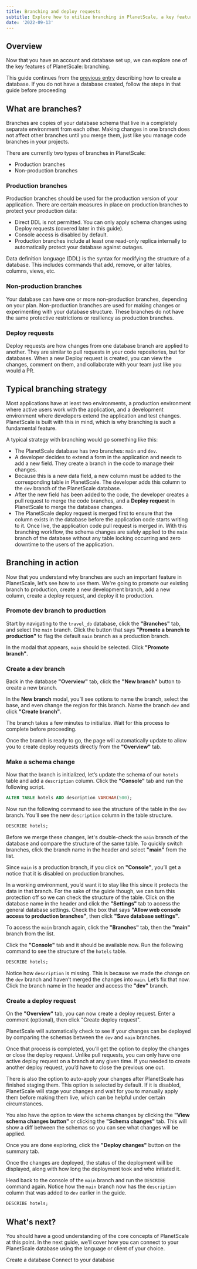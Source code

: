 ```yaml
---
title: Branching and deploy requests
subtitle: Explore how to utilize branching in PlanetScale, a key feature of the platform.
date: '2022-09-13'
---
```



<VimeoEmbed
  src='https://player.vimeo.com/video/748936870'
  alt='Branching and deploy requests'
/>

## Overview

Now that you have an account and database set up, we can explore one of the key features of PlanetScale: branching.

<InfoBlock type="note">

This guide continues from the [previous entry](/docs/onboarding/create-a-database) describing how to create a database. If you do not have a database created, follow the steps in that guide before proceeding

</InfoBlock>

## What are branches?

Branches are copies of your database schema that live in a completely separate environment from each other. Making changes in one branch does not affect other branches until you merge them, just like you manage code branches in your projects.

There are currently two types of branches in PlanetScale:

- Production branches
- Non-production branches

### Production branches

Production branches should be used for the production version of your application. There are certain measures in place on production branches to protect your production data:

- Direct DDL is not permitted. You can only apply schema changes using Deploy requests (covered later in this guide).
- Console access is disabled by default.
- Production branches include at least one read-only replica internally to automatically protect your database against outages.

<InfoBlock type="note">

Data definition language (DDL) is the syntax for modifying the structure of a database. This includes commands that add, remove, or alter tables, columns, views, etc.

</InfoBlock>

### Non-production branches

Your database can have one or more non-production branches, depending on your plan. Non-production branches are used for making changes or experimenting with your database structure. These branches do not have the same protective restrictions or resiliency as production branches.

### Deploy requests

Deploy requests are how changes from one database branch are applied to another. They are similar to pull requests in your code repositories, but for databases. When a new Deploy request is created, you can view the changes, comment on them, and collaborate with your team just like you would a PR.

## Typical branching strategy

<ImageBlock alt='The PlanetScale workflow.' src={workflow} />

Most applications have at least two environments, a production environment where active users work with the application, and a development environment where developers extend the application and test changes. PlanetScale is built with this in mind, which is why branching is such a fundamental feature.

A typical strategy with branching would go something like this:

- The PlanetScale database has two branches: `main` and `dev`.
- A developer decides to extend a form in the application and needs to add a new field. They create a branch in the code to manage their changes.
- Because this is a new data field, a new column must be added to the corresponding table in PlanetScale. The developer adds this column to the `dev` branch of the PlanetScale database.
- After the new field has been added to the code, the developer creates a pull request to merge the code branches, and a **Deploy request** in PlanetScale to merge the database changes.
- The PlanetScale deploy request is merged first to ensure that the column exists in the database before the application code starts writing to it. Once live, the application code pull request is merged in. With this branching workflow, the schema changes are safely applied to the `main` branch of the database without any table locking occurring and zero downtime to the users of the application.

## Branching in action

Now that you understand why branches are such an important feature in PlanetScale, let’s see how to use them.
We're going to promote our existing branch to production, create a new development branch, add a new column, create a deploy request, and deploy it to production.

### Promote dev branch to production

Start by navigating to the `travel_db` database, click the **"Branches"** tab, and select the `main` branch. Click the button that says **"Promote a branch to production"** to flag the default `main` branch as a production branch.

<ImageBlock alt='The Overview tab of the database.' src={overview} />

In the modal that appears, `main` should be selected. Click **"Promote branch"**.

<ImageBlock alt='The Promote branch modal.' src={modal} />

### Create a dev branch

Back in the database **"Overview"** tab, click the **"New branch"** button to create a new branch.

<ImageBlock alt='The Overview tab of the database with the New branch button highlighted.' src={overview2} />

In the **New branch** modal, you’ll see options to name the branch, select the base, and even change the region for this branch. Name the branch `dev` and click **"Create branch"**.

<ImageBlock alt='The New branch modal.' src={modal2} />

The branch takes a few minutes to initialize. Wait for this process to complete before proceeding.

<ImageBlock alt='The view of the branch being initialized.' src={branchInit} />

Once the branch is ready to go, the page will automatically update to allow you to create deploy requests directly from the **"Overview"** tab.

<ImageBlock alt='The view of the branch after its been initialized.' src={branchView} />

### Make a schema change

Now that the branch is initialized, let’s update the schema of our `hotels` table and add a `description` column. Click the **"Console"** tab and run the following script.

```sql
ALTER TABLE hotels ADD description VARCHAR(500);
```

<ImageBlock alt='The console with the output of the ALTER command.' src={console} />

Now run the following command to see the structure of the table in the `dev` branch. You’ll see the new `description` column in the table structure.

```sql
DESCRIBE hotels;
```

<ImageBlock alt='The console with the output of the DESCRIBE command.' src={console2} />

Before we merge these changes, let's double-check the `main` branch of the database and compare the structure of the same table. To quickly switch branches, click the branch name in the header and select **"main"** from the list.

<ImageBlock alt='How to quickly access different branches.' src={branchPicker} />

Since `main` is a production branch, if you click on **"Console"**, you’ll get a notice that it is disabled on production branches.

<ImageBlock alt='The disabled Console tab.' src={badconsole} />

In a working environment, you’d want it to stay like this since it protects the data in that branch. For the sake of the guide though, we can turn this protection off so we can check the structure of the table. Click on the database name in the header and click the **"Settings"** tab to access the general database settings. Check the box that says **"Allow web console access to production branches"**, then click **"Save database settings"**.

<ImageBlock alt='The settings view of where to allow console access for production branches.' src={settings} />

To access the `main` branch again, click the **"Branches"** tab, then the **"main"** branch from the list.

<ImageBlock alt='The branches tab.' src={branchesTab} />

Click the **"Console"** tab and it should be available now. Run the following command to see the structure of the `hotels` table.

```sql
DESCRIBE hotels;
```

<ImageBlock alt='The console of the main branch with the output of the DESCRIBE command.' src={console3} />

Notice how `description` is missing. This is because we made the change on the `dev` branch and haven’t merged the changes into `main`. Let’s fix that now. Click the branch name in the header and access the **"dev"** branch.

<ImageBlock alt='The branch quick access menu.' src={branchPicker2} />

### Create a deploy request

On the **"Overview"** tab, you can now create a deploy request. Enter a comment (optional), then click "Create deploy request".

<ImageBlock alt='The Overview tab of the dev branch.' src={devBranch} />

PlanetScale will automatically check to see if your changes can be deployed by comparing the schemas between the `dev` and `main` branches.

<ImageBlock alt='The deploy request view while changes are being evaluated.' src={evaluating} />

Once that process is completed, you’ll get the option to deploy the changes or close the deploy request. Unlike pull requests, you can only have one active deploy request on a branch at any given time. If you needed to create another deploy request, you’d have to close the previous one out.

There is also the option to auto-apply your changes after PlanetScale has finished staging them. This option is selected by default. If it is disabled, PlanetScale will stage your changes and wait for you to manually apply them before making them live, which can be helpful under certain circumstances.

<ImageBlock alt='The deploy request view after changes have been evaluated and can be deployed.' src={prgood} />

You also have the option to view the schema changes by clicking the **"View schema changes button"** or clicking the **"Schema changes"** tab. This will show a diff between the schemas so you can see what changes will be applied.

<ImageBlock alt='The Schema changes tab with the diff between branches.' src={diff} />

Once you are done exploring, click the **"Deploy changes"** button on the summary tab.

<ImageBlock alt='The Summary tab of the deploy request.' src={summary} />

Once the changes are deployed, the status of the deployment will be displayed, along with how long the deployment took and who initiated it.

<ImageBlock alt='The deploy request view after changes have been deployed.' src={saulgood} />

Head back to the console of the `main` branch and run the `DESCRIBE` command again. Notice how the `main` branch now has the `description` column that was added to `dev` earlier in the guide.

```sql
DESCRIBE hotels;
```

<ImageBlock alt='The console of the main branch after changes have been deployed.' src={saulgoodConsole} />

## What's next?

You should have a good understanding of the core concepts of PlanetScale at this point. In the next guide, we’ll cover how you can connect to your PlanetScale database using the language or client of your choice.

<ButtonLink href="/onboarding/create-a-database" className="mb-0">
  <span><Icon name="chevron-left" size="large" className="inline-block" /> Create a database </span>
</ButtonLink>
<ButtonLink href="/onboarding/connect-to-your-database" className="mb-0">
  <span>Connect to your database <Icon name="chevron-right" size="large" className="inline-block" /></span>
</ButtonLink>
